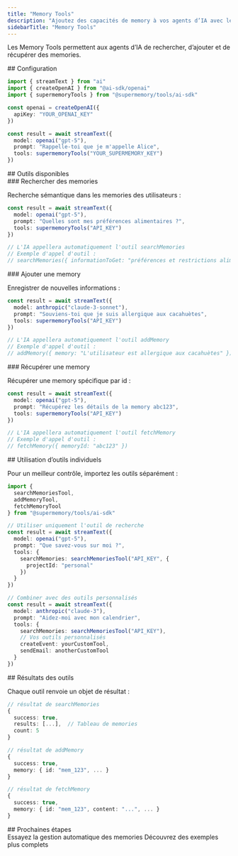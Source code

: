 ```yaml
---
title: "Memory Tools"
description: "Ajoutez des capacités de memory à vos agents d’IA avec les outils Vercel AI SDK"
sidebarTitle: "Memory Tools"
---
```


Les Memory Tools permettent aux agents d’IA de rechercher, d’ajouter et de récupérer des memories.

<div id="setup">
  ## Configuration
</div>

```typescript
import { streamText } from "ai"
import { createOpenAI } from "@ai-sdk/openai"
import { supermemoryTools } from "@supermemory/tools/ai-sdk"

const openai = createOpenAI({
  apiKey: "YOUR_OPENAI_KEY"
})

const result = await streamText({
  model: openai("gpt-5"),
  prompt: "Rappelle-toi que je m'appelle Alice",
  tools: supermemoryTools("YOUR_SUPERMEMORY_KEY")
})
```

<div id="available-tools">
  ## Outils disponibles
</div>

<div id="search-memories">
  ### Rechercher des memories
</div>

Recherche sémantique dans les memories des utilisateurs :

```typescript
const result = await streamText({
  model: openai("gpt-5"),
  prompt: "Quelles sont mes préférences alimentaires ?",
  tools: supermemoryTools("API_KEY")
})

// L'IA appellera automatiquement l'outil searchMemories
// Exemple d'appel d'outil :
// searchMemories({ informationToGet: "préférences et restrictions alimentaires" })
```

<div id="add-memory">
  ### Ajouter une memory
</div>

Enregistrer de nouvelles informations :

```typescript
const result = await streamText({
  model: anthropic("claude-3-sonnet"),
  prompt: "Souviens-toi que je suis allergique aux cacahuètes",
  tools: supermemoryTools("API_KEY")
})

// L'IA appellera automatiquement l'outil addMemory
// Exemple d'appel d'outil :
// addMemory({ memory: "L'utilisateur est allergique aux cacahuètes" })
```

<div id="fetch-memory">
  ### Récupérer une memory
</div>

Récupérer une memory spécifique par id :

```typescript
const result = await streamText({
  model: openai("gpt-5"),
  prompt: "Récupérez les détails de la memory abc123",
  tools: supermemoryTools("API_KEY")
})

// L'IA appellera automatiquement l'outil fetchMemory
// Exemple d'appel d'outil :
// fetchMemory({ memoryId: "abc123" })
```

<div id="using-individual-tools">
  ## Utilisation d’outils individuels
</div>

Pour un meilleur contrôle, importez les outils séparément :

```typescript
import {
  searchMemoriesTool,
  addMemoryTool,
  fetchMemoryTool
} from "@supermemory/tools/ai-sdk"

// Utiliser uniquement l'outil de recherche
const result = await streamText({
  model: openai("gpt-5"),
  prompt: "Que savez-vous sur moi ?",
  tools: {
    searchMemories: searchMemoriesTool("API_KEY", {
      projectId: "personal"
    })
  }
})

// Combiner avec des outils personnalisés
const result = await streamText({
  model: anthropic("claude-3"),
  prompt: "Aidez-moi avec mon calendrier",
  tools: {
    searchMemories: searchMemoriesTool("API_KEY"),
    // Vos outils personnalisés
    createEvent: yourCustomTool,
    sendEmail: anotherCustomTool
  }
})
```

<div id="tool-results">
  ## Résultats des outils
</div>

Chaque outil renvoie un objet de résultat :

```typescript
// résultat de searchMemories
{
  success: true,
  results: [...],  // Tableau de memories
  count: 5
}

// résultat de addMemory
{
  success: true,
  memory: { id: "mem_123", ... }
}

// résultat de fetchMemory
{
  success: true,
  memory: { id: "mem_123", content: "...", ... }
}
```

<div id="next-steps">
  ## Prochaines étapes
</div>

<CardGroup cols={2}>
  <Card title="Infinite Chat" icon="infinity" href="/fr/ai-sdk/infinite-chat">
    Essayez la gestion automatique des memories
  </Card>

  <Card title="Exemples" icon="code" href="/fr/cookbook/ai-sdk-integration">
    Découvrez des exemples plus complets
  </Card>
</CardGroup>